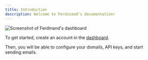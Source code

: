 ```yaml
---
title: Introduction
description: Welcome to Ferdinand's documentation!
---
```


<img
  src="./images/screenshot.webp"
  alt="Screenshot of Ferdinand's dashboard"
/>

To get started, create an account in the [dashboard](https://ferdinand.email/auth/sign_up). 

Then, you will be able to configure your domails, API keys, and start sending emails. 
